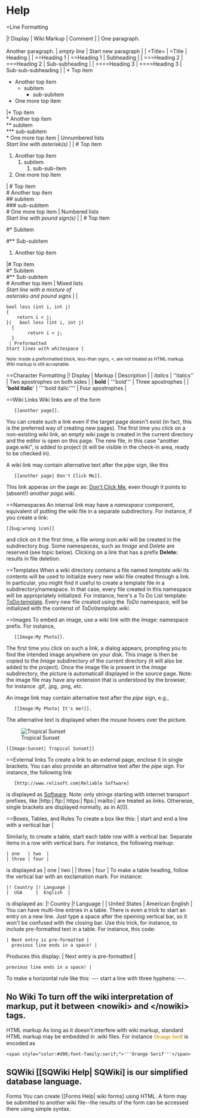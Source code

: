 =Help
==Line Formatting

|! Display | Wiki Markup | Comment |
| One paragraph.<br/>&nbsp;<br/>Another paragraph. | ''empty line'' | Start new paragraph |
| =Title=
| <nowiki>=Title</nowiki> | Heading |
| ==Heading 1
| <nowiki>==Heading 1</nowiki> | Subheading |
| ===Heading 2
| <nowiki>===Heading 2</nowiki> | Sub-subheading |
| ====Heading 3
| <nowiki>====Heading 3</nowiki> | Sub-sub-subheading |
| * Top item
* Another top item
** subitem
*** sub-subitem
* One more top item 
|<nowiki>* Top item</nowiki><br/>
<nowiki>* Another top item</nowiki><br/>
<nowiki>** subitem</nowiki><br/>
<nowiki>*** sub-subitem</nowiki><br/>
<nowiki>* One more top item</nowiki> | Unnumbered lists<br/>''Start line with asterisk(s)'' |
| # Top item
# Another top item
## subitem
### sub-sub-item
# One more top item
| <nowiki># Top item</nowiki><br/>
<nowiki># Another top item</nowiki><br/>
<nowiki>## subitem</nowiki><br/>
<nowiki>### sub-subitem</nowiki><br/>
<nowiki># One more top item</nowiki> | Numbered lists<br/>''Start line with pound sign(s)'' |
| # Top item
#* Subitem
#** Sub-subitem
# Another top item
|<nowiki># Top item</nowiki><br/>
<nowiki>#* Subitem</nowiki><br/>
<nowiki>#** Sub-subitem</nowiki><br/>
<nowiki># Another top item</nowiki> | Mixed lists<br/>''Start line with a mixture of <br/>asterisks and pound signs'' |
|
 bool less (int i, int j)
 {
     return i < j;
 }| &nbsp; bool less (int i, int j)<br/>
&nbsp; {<br/>
&nbsp; &nbsp; &nbsp; &nbsp; return i &lt; j;<br/>
&nbsp; }<br/> | Preformatted<br/>''Start lines with whitespace'' |
<small>Note: Inside a preformatted block, less-than signs, &lt;, are not treated as HTML markup. Wiki markup is still acceptable.</small>

==Character Formatting
|! Display | Markup | Description |
| ''italics'' | <nowiki>''italics''</nowiki> | Two apostrophes on both sides |
| '''bold''' | <nowiki>'''bold'''</nowiki> | Three apostrophes |
| ''''bold italic'''' | <nowiki>''''bold italic''''</nowiki> | Four apostrophes |

==Wiki Links
Wiki links are of the form 
    <nowiki>[[another page]]</nowiki>. 
You can create such a link even if the target page doesn't exist (in fact, this is the preferred way of creating new pages). The first time you click on a non-existing wiki link, an empty wiki page is created in the current directory and the editor is open on this page. The new file, in this case "another page.wiki", is added to project (it will be visible in the check-in area, ready to be checked in).

A wiki link may contain alternative text after the ''pipe'' sign, like this 
    <nowiki>[[another page| Don't Click Me]]</nowiki>. 
This link apperas on the page as: [[another page| Don't Click Me]], even though it points to (absent!) ''another page.wiki''.

==Namespaces
An internal link may have a ''namespace'' component, equivalent of putting the wiki file in a separate subdirectory. For instance, if you create a link:
 <nowiki>[[bug:wrong icon]]</nowiki>
and click on it the first time, a file ''wrong icon.wiki'' will be created in the subdirectory ''bug''. Some namespeces, such as ''Image'' and ''Delete'' are reserved (see topic below). Clicking on a link that has a prefix '''Delete:''' results in file deletion.

==Templates
When a wiki directory contains a file named ''template.wiki'' its contents will be used to initialize every new wiki file created through a link. In particular, you might find it useful to create a template file in a subdirectory/namespace. In that case, every file created in this namespace will be appropriately initialized. For instance, here's a To Do List template: [[ToDo:template]]. Every new file created using the ''ToDo'' namespace, will be initialized with the contenst of ''ToDo\template.wiki''.

==Images
To embed an image, use a wiki link with the ''Image:'' namespace prefix. For instance, 
    <nowiki>[[Image:My Photo]]</nowiki>. 
The first time you click on such a link, a dialog appears, prompting you to find the intended image anywhere on your disk. This image is then be copied to the ''Image'' subdirectory of the current directory (it will also be added to the project). Once the image file is present in the ''Image'' subdirectory, the picture is automaticall displayed in the source page. Note: the image file may have any extension that is understood by the browser, for instance .gif, .jpg, .png, etc. 

An image link may contain alternative text after the ''pipe'' sign, e.g., 
    <nowiki>[[Image:My Photo| It's me!]]</nowiki>. 
The alternative text is displayed when the mouse hovers over the picture.

[[Image:Sunset| Tropical Sunset]]
 <nowiki>[[Image:Sunset| Tropical Sunset]]</nowiki>
==External links
To create a link to an external page, enclose it in single brackets. You can also provide an alternative text after the ''pipe'' sign. For instance, the following link
    <nowiki>[http://www.relisoft.com|Reliable Software]</nowiki>
is displayed as [http://www.relisoft.com|Reliable Software]. Note: only strings starting with internet transport prefixes, like 
|http:| ftp:| https:| ftps:| mailto:|
are treated as links. Otherwise, single brackets are displayed normally, as in A[0].

==Boxes, Tables, and Rules
To create a box like this:
| start and end a line with a vertical bar |

Similarly, to create a table, start each table row with a vertical bar. Separate items in a row with vertical bars. For instance, the following markup:
 | one   | two  |
 | three | four |
is displayed as
| one    | two |
| three | four |
To make a table heading, follow the vertical bar with an exclamation mark. For instance:
 |! Country |! Language |
 |  USA     |  English  |
is displayed as:
|! Country |! Language |
| United States | American English |
You can have multi-line entries in a table. There is even a trick to start an entry on a new line. Just type a space after the opeining vertical bar, so it won't be confused with the closing bar. Use this trick, for instance, to include pre-formatted text in a table. For instance, this code:
 | Next entry is pre-formatted | 
 &nbsp; previous line ends in a space! |
Produces this display:
| Next entry is pre-formatted | 
 previous line ends in a space! |
To make a horizontal rule like this:
---
start a line with three hyphens: ---.
==No Wiki
To turn off the wiki interpretation of markup, put it between &lt;nowiki&gt; and &lt;/nowiki&gt; tags.
==HTML markup
As long as it doesn't interfere with wiki markup, standard HTML markup may be embedded in .wiki files. For instance <span style="color:#d90;font-family:serif;">'''Orange Serif'''</span> is encoded as
 <nowiki>&lt;span style="color:#d90;font-family:serif;"&gt;'''Orange Serif'''&lt;/span&gt;</nowiki>
==SQWiki
[[SQWiki Help| SQWiki] is our simplified database language. 
==Forms
You can create [[Forms Help| wiki forms] using HTML. A form may be submitted to another wiki file--the results of the form can be accessed there using simple syntax.
